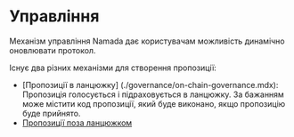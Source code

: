 # Управління

Механізм управління Namada дає користувачам можливість динамічно оновлювати протокол.

Існує два різних механізми для створення пропозиції:

- [Пропозиції в ланцюжку] (./governance/on-chain-governance.mdx): Пропозиція голосується і підраховується в ланцюжку. За бажанням може містити код пропозиції, який буде виконано, якщо пропозицію буде прийнято.
- [Пропозиції поза ланцюжком](./governance/off-chain-governance.mdx)
